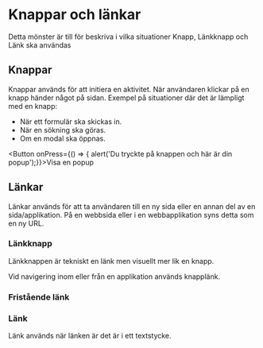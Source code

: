 
# Knappar och länkar

Detta mönster är till för beskriva i vilka situationer Knapp, Länkknapp och Länk ska användas

## Knappar
Knappar används för att initiera en aktivitet. När användaren klickar på en knapp händer något på sidan. 
Exempel på situationer där det är lämpligt med en knapp: 
- När ett formulär ska skickas in. 
- När en sökning ska göras. 
- Om en modal ska öppnas. 

<Button onPress={() => { alert('Du tryckte på knappen och här är din popup');}}>Visa en popup</Button>

## Länkar
Länkar används för att ta användaren till en ny sida eller en annan del av en sida/applikation. På en webbsida eller i en webbapplikation syns detta som en ny URL. 

### Länkknapp

Länkknappen är tekniskt en länk men visuellt mer lik en knapp.

Vid navigering inom eller från en applikation används knapplänk. 

### Fristående länk

### Länk

Länk används när länken är det är i ett textstycke. 
